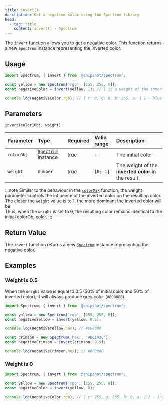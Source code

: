 ```yaml
---
title: invert()
description: Get a negative color using the Spectrum library
head:
  - tag: title
    content: invert() · Spectrum
---
```



[<Icon name="github" size='1.5rem' color="var(--github-icon-color)" />](https://github.com/Linkerin/spectrum/blob/main/src/methods/invert.ts)

The `invert` function allows you to get a [negative color](<https://en.wikipedia.org/wiki/Negative_(photography)#:~:text=Negative%20color,appearing%20yellow%2C%20and%20vice%20versa>).
This function returns a new `Spectrum` instance representing the inverted color.

## Usage

```js
import Spectrum, { invert } from '@snipshot/spectrum';

const yellow = new Spectrum('rgb', [255, 255, 0]);
const negativeColor = invert(yellow, 1); // 1 is a weight of the inverted color

console.log(negativeColor.rgb); // { r: 0, g: 0, b: 255, a: 1 } - blue
```

## Parameters

`invert(color1Obj, weight)`

| Parameter  | Type                                        | Required | Valid range | Description                                        |
| :--------- | :------------------------------------------ | :------- | :---------- | :------------------------------------------------- |
| `colorObj` | [`Spectrum`](/docs/spectrum-class) instance | true     | -           | The initial color                                  |
| `weight`   | `number`                                    | true     | `[0; 1]`    | The weight of the **inverted color** in the result |

:::note
Similar to the behaviour in the [`colorMix`](/docs/color-mix) function,
the weight parameter controls the influence of the inverted color on the resulting color.
The closer the `weight` value is to 1, the more dominant the inverted color will be.  
Thus, when the `weight` is set to 0, the resulting color remains identical to the initial colorObj color.
:::

## Return Value

The `invert` function returns a new [`Spectrum`](/docs/spectrum-class) instance representing the negative color.

## Examples

### Weight is 0.5

When the `weight` value is equal to 0.5 (50% of initial color and 50% of inverted color),
it will always produce grey color (`#808080`).

```js
import Spectrum, { invert } from '@snipshot/spectrum';

const yellow = new Spectrum('rgb', [255, 255, 0]);
const negativeYellow = invert(yellow, 0.5);

console.log(negativeYellow.hex); // #808080

const crimson = new Spectrum('hex', '#DC143C');
const negativeCrimson = invert(crimson, 0.5);

console.log(negativeCrimson.hex); // #808080
```

### Weight is 0

```js
import Spectrum, { invert } from '@snipshot/spectrum';

const yellow = new Spectrum('rgb', [255, 255, 0]);
const negativeColor = invert(yellow, 0);

console.log(negativeColor.rgb); // { r: 255, g: 255, b: 0, a: 1 } - initial color
```
